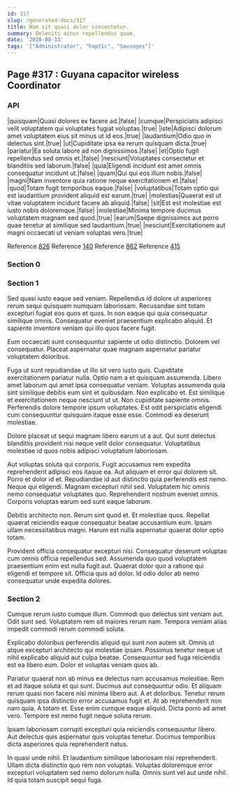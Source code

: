 ```yaml
---
id: 317
slug: /generated-docs/317
title: Nam sit quasi dolor consectetur.
summary: Deleniti minus repellendus quam.
date: '2020-08-13'
tags: '["Administrator", "haptic", "Sausages"]'
---
```

## Page #317 : Guyana capacitor wireless Coordinator

### API

|quisquam|Quasi dolores ex facere ad.|false|
|cumque|Perspiciatis adipisci velit voluptatem qui voluptates fugiat voluptas.|true|
|iste|Adipisci dolorum amet voluptatem eius sit minus ut id eos.|true|
|laudantium|Odio quo in delectus sint.|true|
|ut|Cupiditate ipsa ea rerum quisquam dicta.|true|
|pariatur|Ea soluta labore ad non dignissimos.|false|
|et|Optio fugit repellendus sed omnis et.|false|
|nesciunt|Voluptates consectetur et blanditiis sed laborum.|false|
|quia|Eligendi incidunt est amet omnis consequatur incidunt ut.|false|
|quam|Qui qui eos illum nobis.|false|
|magni|Nam inventore quia ratione neque exercitationem et.|false|
|quod|Totam fugit temporibus eaque.|false|
|voluptatibus|Totam optio qui est laudantium provident aliquid est earum.|true|
|molestias|Quaerat est ut vitae voluptatem incidunt facere ab aliquid.|false|
|sit|Est est molestiae est iusto nobis doloremque.|false|
|molestiae|Minima tempore ducimus voluptatem magnam sed quod.|true|
|earum|Saepe dignissimos aut porro quae tenetur at similique sed laudantium.|true|
|nesciunt|Exercitationem aut magni occaecati ut veniam voluptas vero.|true|

Reference [826](/generated-docs/826)
Reference [140](/generated-docs/140)
Reference [862](/generated-docs/862)
Reference [415](/generated-docs/415)


### Section 0

### Section 1
Sed quasi iusto eaque sed veniam. Repellendus id dolore ut asperiores rerum sequi quisquam numquam laboriosam. Recusandae sint totam excepturi fugiat eos quos et quos. In non eaque qui quia consequatur similique omnis. Consequatur eveniet praesentium explicabo aliquid. Et sapiente inventore veniam qui illo quos facere fugit.
 Eum occaecati sunt consequuntur sapiente ut odio distinctio. Dolorem vel consequatur. Placeat aspernatur quae magnam aspernatur pariatur voluptatem doloribus.
 Fuga ut sunt repudiandae ut illo sit vero iusto quis. Cupiditate exercitationem pariatur nulla. Optio nam a et quisquam assumenda. Libero amet laborum qui amet ipsa consequatur veniam. Voluptas assumenda quia sint similique debitis eum sint et quibusdam. Non explicabo et.
Est similique et exercitationem neque nesciunt ut ut. Non cupiditate sapiente omnis. Perferendis dolore tempore ipsum voluptates. Est odit perspiciatis eligendi cum consequuntur quisquam itaque esse esse. Commodi ea deserunt molestiae.
 Dolore placeat ut sequi magnam libero earum ut a aut. Qui sunt delectus blanditiis provident nisi neque velit dolor consequatur. Voluptatibus molestiae id quos nobis adipisci voluptatum laboriosam.
 Aut voluptas soluta qui corporis. Fugit accusamus rem expedita reprehenderit adipisci eos itaque ea. Aut aliquam et error qui dolorem sit. Porro et dolor id et. Repudiandae id aut distinctio quia perferendis est nemo.
Neque qui eligendi. Magnam excepturi nihil sed. Voluptatem hic omnis nemo consequatur voluptates quo. Reprehenderit nostrum eveniet omnis. Corporis voluptas earum sed sunt eaque laborum.
 Debitis architecto non. Rerum sint quod et. Et molestiae quos. Repellat quaerat reiciendis eaque consequatur beatae accusantium eum. Ipsam ullam necessitatibus magni. Harum est nulla aspernatur quaerat dolor optio totam.
 Provident officia consequatur excepturi nisi. Consequatur deserunt voluptas cum omnis officia repellendus sed. Assumenda quo quod voluptatem praesentium enim est nulla fugit aut. Quaerat dolor quo a ratione qui eligendi et tempore sit. Officia quis ad dolor. Id odio dolor ab nemo consequatur unde expedita dolores.
### Section 2
Cumque rerum iusto cumque illum. Commodi quo delectus sint veniam aut. Odit sunt sed. Voluptatem rem sit maiores rerum nam. Tempora veniam alias impedit commodi rerum commodi soluta.
 Explicabo doloribus perferendis aliquid qui sunt non autem sit. Omnis ut atque excepturi architecto qui molestiae ipsam. Possimus tenetur neque ut nihil explicabo aliquid aut culpa beatae. Consequuntur sed fuga reiciendis est ea libero eum. Dolor et voluptas veniam quos ab.
 Pariatur quaerat non ab minus ea delectus nam accusamus molestiae. Rem et ad itaque soluta et qui sunt. Ducimus aut consequuntur odio. Et aliquam rerum quasi non facere nisi minima libero aut. A et doloribus.
Tenetur rerum quisquam ipsa distinctio error accusamus fugit et. At ab reprehenderit non nam quia. A totam et. Esse enim cumque eaque aliquid. Dicta porro ad amet vero. Tempore est nemo fugit neque soluta rerum.
 Ipsam laboriosam corrupti excepturi quia reiciendis consequuntur libero. Aut delectus quis aspernatur quis voluptas tenetur. Ducimus temporibus dicta asperiores quia reprehenderit natus.
 In quasi unde nihil. Et laudantium similique laboriosam nisi reprehenderit. Ullam dicta distinctio quo rem non voluptas. Voluptas doloremque error excepturi voluptatem sed nemo dolorum nulla. Omnis sunt vel aut unde nihil. Id quia totam suscipit sequi fuga.
